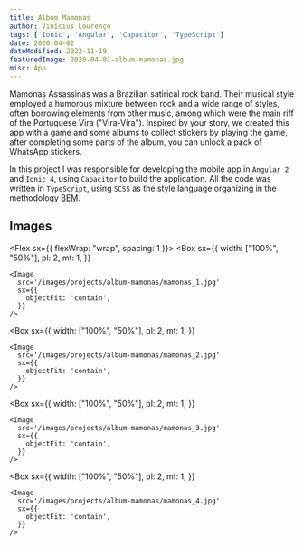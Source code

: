 ```yaml
---
title: Album Mamonas
author: Vinícius Lourenço
tags: ['Ionic', 'Angular', 'Capacitor', 'TypeScript']
date: 2020-04-02
dateModified: 2022-11-19
featuredImage: 2020-04-01-album-mamonas.jpg
misc: App
---
```


Mamonas Assassinas was a Brazilian satirical rock band. Their musical style employed a humorous mixture between rock and a wide range of styles, often borrowing elements from other music, among which were the main riff of the Portuguese Vira ("Vira-Vira").
Inspired by your story, we created this app with a game and some albums to collect stickers by playing the game, after completing some parts of the album, you can unlock a pack of WhatsApp stickers.

In this project I was responsible for developing the mobile app in `Angular 2` and `Ionic 4`, using `Capacitor` to build the application.
All the code was written in `TypeScript`, using `SCSS` as the style language organizing in the methodology [BEM](https://getbem.com/introduction/).

<Divider/>

## Images

<Flex sx={{ flexWrap: "wrap", spacing: 1 }}>
  <Box
    sx={{
      width: ["100%", "50%"],
      pl: 2,
      mt: 1,
    }}
  >
    <Image
      src='/images/projects/album-mamonas/mamonas_1.jpg'
      sx={{
        objectFit: 'contain',
      }}
    />
  </Box>

  <Box
    sx={{
      width: ["100%", "50%"],
      pl: 2,
      mt: 1,
    }}
  >
    <Image
      src='/images/projects/album-mamonas/mamonas_2.jpg'
      sx={{
        objectFit: 'contain',
      }}
    />
  </Box>

  <Box
    sx={{
      width: ["100%", "50%"],
      pl: 2,
      mt: 1,
    }}
  >
    <Image
      src='/images/projects/album-mamonas/mamonas_3.jpg'
      sx={{
        objectFit: 'contain',
      }}
    />
  </Box>

  <Box
    sx={{
      width: ["100%", "50%"],
      pl: 2,
      mt: 1,
    }}
  >
    <Image
      src='/images/projects/album-mamonas/mamonas_4.jpg'
      sx={{
        objectFit: 'contain',
      }}
    />
  </Box>
</Flex>
